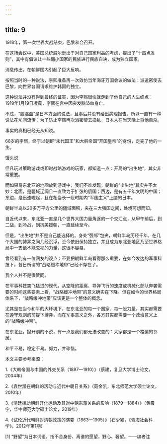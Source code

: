 ```yaml
---
---
---
```

title: 9
---



1918年，第一次世界大战结束，巴黎和会召开。

在这场会议中，美国总统威尔逊出于对自己国家利益的考虑，提出了“十四点准则”，其中有倡议让一些弱小国家的民族进行民族自决，成为独立国家。

消息传出，在朝鲜国内引起了巨大反响。

按照当时的一种说法，李熙准备再一次效仿当年海牙万国会议的做法：派遣密使去巴黎，向世界各国请求维护韩国的独立。

这种说法并没有得到最终的证实，因为李熙很快就走到了他自己的人生终点：1919年1月19日凌晨，李熙在宫中因突发脑溢血身亡。

不过，“脑溢血”是日本方面的说法，且事后并没有给出病理报告。所以一直有一种说法在坊间流传：为了防止李熙再次派密使去捣乱，日本人在当天晚上将他毒杀。

事实的真相已经无从知晓。

68岁的李熙，终于以朝鲜“末代国王”和大韩帝国“开国皇帝”的身份，走完了他的一生。

馒头说

但凡玩过策略游戏或即时战略游戏的玩家，都知道一点：开局的“出生地”，其实非常重要。

而如果将东北亚的地图放到游戏中，我们不难发现，朝鲜的“出生地”其实并不太妙：北面，是疆域辽阔且一直致力于扩张的俄国；西边，是有五千年文明的中国；东边，是迅速崛起，且在相当长一段时期内“军国主义”上脑的日本。

朝鲜半岛以20多万平方公里的疆域面积，夹在三大强国之间，处境可想而知。

自近代以来，东北亚一直是几个世界大国力量角逐的一个交汇点，从甲午前后，到二战，到冷战，到抗美援朝，一直延续至今。

但是，“出生地”并不是自己能选择的。身处“强邻”包夹，朝鲜半岛历经千年，在几个大国的博弈之间几经沉浮，至今依旧保持独立，并且成为东北亚地区乃至世界格局中一支绝不能忽视的力量，这很不容易。

曾经看到有一位网友的观点：不要把朝鲜半岛看得那么重要，在如今发达的军事科技下，昔日所谓的“战略缓冲地带”已经不存在了。

我个人并不是很赞同。

在军事科技突飞猛进的现代，从空降的距离、导弹飞行的速度或机械化部队奔袭需要的时间这些要素上看，“战略缓冲地带”的意义确实在下降。但在如今的世界格局体系下，“战略缓冲地带”应该更是一个整体的概念。

尤其是在当今和平的大环境下，在东北亚的每一个国家、每一股力量，其实都需要在遵守规则的前提下博弈，而在军事意义之外，各方其实都需要一个政治意义上的“战略缓冲带”。

在东北亚，抛开别的不说，有一点是我们都无法改变的：大家都是一个楼道的邻居。

和平不易，稳定不易。努力，并珍惜。

本文主要参考来源：

1.《大韩帝国与中国的外交关系（1897—1910）》（蔡建，复旦大学博士论文，2004年）

2.《袁世凯在朝鲜的活动与近代中朝日关系》（聂金凯，东北师范大学硕士论文，2010年）

3.《清廷援助朝鲜开化运动及其对中朝宗藩关系的影响（1879—1884）》（黄震宇，华中师范大学硕士论文，2019年）

4.《试论近代朝鲜对清朝政策的演变（1863—1905）》（石少颖，《青海社会科学》，2012年第1期）

[1] “野望”为日本词语，指不合身份、离谱的愿望，野心、奢望。——编者注